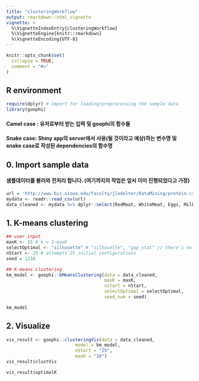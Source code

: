 ```yaml
---
title: "clusteringWorkflow"
output: rmarkdown::html_vignette
vignette: >
  %\VignetteIndexEntry{clusteringWorkflow}
  %\VignetteEngine{knitr::rmarkdown}
  %\VignetteEncoding{UTF-8}
---
```


```r
knitr::opts_chunk$set(
  collapse = TRUE,
  comment = "#>"
)
```

## R environment

```r
require(dplyr) # import for loading/preprocessing the sample data
library(goophi)
```

#### Camel case : 유저로부터 받는 입력 및 goophi의 함수들
#### Snake case: Shiny app의 server에서 사용(될 것이라고 예상)하는 변수명 및 snake case로 작성된 dependencies의 함수명

## 0. Import sample data

#### 샘플데이터를 불러와 전처리 합니다. (여기까지의 작업은 앞서 이미 진행되었다고 가정)

```r
url = 'http://www.biz.uiowa.edu/faculty/jledolter/DataMining/protein.csv'
mydata <- readr::read_csv(url)
data_cleaned <- mydata %>% dplyr::select(RedMeat, WhiteMeat, Eggs, Milk) ## unsupervised -> target 변수는 제외
```

## 1. K-means clustering

```r
## user input
maxK <- 15 # k = 2:maxK
selectOptimal <- "silhouette" # "silhouette", "gap_stat" // there's no mathematical definition for selecting optimal k using 'elbow' method.
nStart <- 25 # attempts 25 initial configurations
seed = 1234

## K-means clustering
km_model <- goophi::kMeansClustering(data = data_cleaned,
                                     maxK = maxK,
                                     nstart = nStart,
                                     selectOptimal = selectOptimal,
                                     seed_num = seed)

km_model
```

## 2. Visualize

```r
vis_result <- goophi::clusteringVis(data = data_cleaned,
                          model = km_model,
                          nStart = "25",
                          maxK = "10")
vis_result$clustVis

vis_result$optimalK
```

